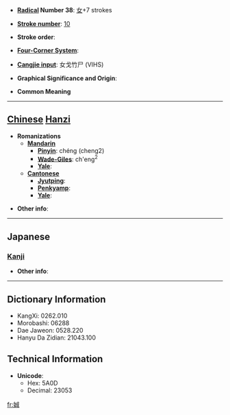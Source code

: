 * '''[[Wiktionary:Chinese radical index| Radical]] Number 38''': [[Wiktionary:Chinese radical index 女|女]]+7 strokes

* '''[[Wiktionary:Chinese total strokes index|Stroke number]]''': [[Wiktionary:Chinese total strokes index 10|10]]

* '''Stroke order''': 

* '''[[Wiktionary:Chinese four corner index|Four-Corner System]]''': 

* '''[[Wiktionary:Chinese Cangjie index|Cangjie input]]''': 女戈竹尸 (VIHS)

* '''Graphical Significance and Origin''': 

* '''Common Meaning'''

----

== [[Chinese]] [[Hanzi]] ==

* '''Romanizations'''
** '''[[Mandarin]]'''
*** '''[[Pinyin]]''': chéng (cheng2)
*** '''[[Wade-Giles]]''': ch'eng<sup>2</sup>
*** '''[[Yale]]''': 
** '''[[Cantonese]]'''
*** '''[[Jyutping]]''':
*** '''[[Penkyamp]]''': 
*** '''[[Yale]]''': 

* '''Other info''': 

----

==Japanese==
===[[Kanji]]===
{{kanji|on readings=[[せい]] (sei), [[じょう]] (jō)|kun readings=[[すらりとしてみめよい]] (suraritoshitemimeyoi)}}

* '''Other info''':  

----

== Dictionary Information ==

* KangXi: 0262.010
* Morobashi: 06288
* Dae Jaweon: 0528.220
* Hanyu Da Zidian: 21043.100

== Technical Information ==

* '''Unicode''':
** Hex: 5A0D
** Decimal: 23053

[[fr:娍]]